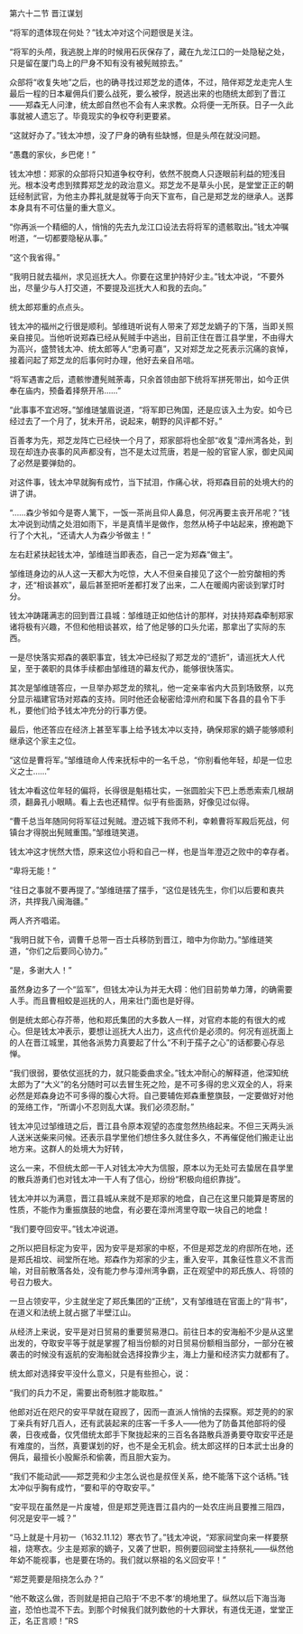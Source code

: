 

第六十二节 晋江谋划

“将军的遗体现在何处？”钱太冲对这个问题很是关注。

“将军的头颅，我逃脱上岸的时候用石灰保存了，藏在九龙江口的一处隐秘之处，只是留在厦门岛上的尸身不知有没有被髡贼掠去。”

众部将“收复失地”之后，也的确寻找过郑芝龙的遗体，不过，陪伴郑芝龙走完人生最后一程的日本雇佣兵们要么战死，要么被俘，脱逃出来的也随统太郎到了晋江――郑森无人问津，统太郎自然也不会有人来求教。众将便一无所获。日子一久此事就被人遗忘了。毕竟现实的争权夺利更要紧。

“这就好办了。”钱太冲想，没了尸身的确有些缺憾，但是头颅在就没问题。

“愚蠢的家伙，乡巴佬！”

钱太冲想：郑家的众部将只知道争权夺利，依然不脱商人只逐眼前利益的短浅目光。根本没考虑到殡葬郑芝龙的政治意义。郑芝龙不是草头小民，是堂堂正正的朝廷经制武官，为他主办葬礼就是就等于向天下宣布，自己是郑芝龙的继承人。送葬本身具有不可估量的重大意义。

“你再派一个精细的人，悄悄的先去九龙江口设法去将将军的遗骸取出。”钱太冲嘱咐道，“一切都要隐秘从事。”

“这个我省得。”

“我明日就去福州，求见巡抚大人。你要在这里护持好少主。”钱太冲说，“不要外出，尽量少与人打交道，不要提及巡抚大人和我的去向。”

统太郎郑重的点点头。

钱太冲的福州之行很是顺利。邹维琏听说有人带来了郑芝龙嫡子的下落，当即关照亲自接见。当他听说郑森已经从髡贼手中逃出，目前正住在晋江县学里，不由得大为高兴，盛赞钱太冲、统太郎等人“忠勇可嘉”，又对郑芝龙之死表示沉痛的哀悼，接着问起了郑芝龙的后事何时办理，他好去亲自吊唁。

“将军遇害之后，遗骸惨遭髡贼荼毒，只余首领由部下统将军拼死带出，如今正供奉在庙内，预备着择祭开吊……”

“此事事不宜迟呀。”邹维琏皱眉说道，“将军即已殉国，还是应该入土为安。如今已经过去了一个月了，犹未开吊，说起来，朝野的风评都不好。”

百善孝为先，郑芝龙阵亡已经快一个月了，郑家部将也全部“收复”漳州湾各处，到现在却连办丧事的风声都没有，岂不是太过荒唐，若是一般的官宦人家，御史风闻了必然是要弹劾的。

对这件事，钱太冲早就胸有成竹，当下拭泪，作痛心状，将郑森目前的处境大约的讲了讲。

“……森少爷如今是寄人篱下，一饭一茶尚且仰人鼻息，何况再要主丧开吊呢？”钱太冲说到动情之处泪如雨下，半是真情半是做作，忽然从椅子中站起来，撩袍跪下行了个大礼，“还请大人为森少爷做主！”

左右赶紧扶起钱太冲，邹维琏当即表态，自己一定为郑森“做主”。

邹维琏身边的从人这一天都大为吃惊，大人不但亲自接见了这个一脸穷酸相的秀才，还“相谈甚欢”，最后甚至把听差都打发了出来，二人在暖阁内密谈到掌灯时分。

钱太冲踌躇满志的回到晋江县城：邹维琏正如他估计的那样，对扶持郑森牵制郑家诸将极有兴趣，不但和他相谈甚欢，给了他足够的口头允诺，那拿出了实际的东西。

一是尽快落实郑森的袭职事宜，钱太冲已经拟了郑芝龙的“遗折”，请巡抚大人代呈，至于袭职的具体手续都由邹维琏的幕友代办，能够很快落实。

其次是邹维琏答应，一旦举办郑芝龙的殡礼，他一定亲率省内大员到场致祭，以充分显示福建官场对郑森的支持。同时他还会秘密给漳州府和属下各县的县令下手札，要他们给予钱太冲充分的行事方便。

最后，他还答应在经济上甚至军事上给予钱太冲以支持，确保郑家的嫡子能够顺利继承这个家主之位。

“这位是曹将军。”邹维琏命人传来抚标中的一名千总，“你别看他年轻，却是一位忠义之士……”

钱太冲看这位年轻的偏将，长得很是魁梧壮实，一张圆脸尖下巴上悉悉索索几根胡须，翻鼻孔小眼睛。看上去也还精悍。似乎有些面熟，好像见过似得。

“曹千总当年随同何将军征过髡贼。澄迈城下我师不利，幸赖曹将军殿后死战，何镇台才得脱出髡贼重围。”邹维琏笑道。

钱太冲这才恍然大悟，原来这位小将和自己一样，也是当年澄迈之败中的幸存者。

“卑将无能！”

“往日之事就不要再提了。”邹维琏摆了摆手，“这位是钱先生，你们以后要和衷共济，共捍我八闽海疆。”

两人齐齐唱诺。

“我明日就下令，调曹千总带一百士兵移防到晋江，暗中为你助力。”邹维琏笑道，“你们之后要同心协力。”

“是，多谢大人！”

虽然身边多了一个“监军”，但钱太冲认为并无大碍：他们目前势单力薄，的确需要人手。而且曹相蛟是巡抚的人，用来壮门面也是好得。

倒是统太郎心存芥蒂，他和郑氏集团的大多数人一样，对官府本能的有很大的戒心。但是钱太冲表示，要想让巡抚大人出力，这点代价是必须的。何况有巡抚面上的人在晋江城里，其他各派势力真要起了什么“不利于孺子之心”的话都要心存忌惮。

“我们很弱，要依仗巡抚的力，就只能委曲求全。”钱太冲耐心的解释道，他深知统太郎为了“大义”的名分随时可以去冒生死之险，是不可多得的忠义双全的人，将来必然是郑森身边不可多得的腹心大将。自己要辅佐郑森重整旗鼓，一定要做好对他的笼络工作，“所谓小不忍则乱大谋。我们必须忍耐。”

钱太冲见过邹维琏之后，晋江县令原本观望的态度忽然热络起来。不但三天两头派人送米送柴来问候。还表示县学里他们想住多久就住多久，不再催促他们搬走让出地方来。这群人的处境大为好转，

这么一来，不但统太郎一干人对钱太冲大为信服，原本以为无处可去蛰居在县学里的散兵游勇们也对钱太冲一干人有了信心，纷纷“积极向组织靠拢”。

钱太冲并以为满意，晋江县城从来就不是郑家的地盘，自己在这里只能算是寄居的性质，不能作为重振旗鼓的地盘，有必要在漳州湾里夺取一块自己的地盘！

“我们要夺回安平。”钱太冲说道。

之所以把目标定为安平，因为安平是郑家的中枢，不但是郑芝龙的府邸所在地，还是郑氏祖坟、祠堂所在地。郑森作为郑家的少主，重入安平，其象征性意义不言而喻，对目前散落各处，没有能力参与漳州湾争霸，正在观望中的郑氏族人、将领的号召力极大。

一旦占领安平，少主就坐定了郑氏集团的“正统”，又有邹维琏在官面上的“背书”，在道义和法统上就占据了半壁江山。

从经济上来说，安平是对日贸易的重要贸易港口。前往日本的安海船不少是从这里出发的，夺取安平等于就是掌握了相当份额的对日贸易份额相当部分，一部分在被袭击的时候没有返航的安海船就会选择投靠少主，海上力量和经济实力就都有了。

统太郎对选择安平没什么意义，只是有些担心，说：

“我们的兵力不足，需要出奇制胜才能取胜。”

他郎对近在咫尺的安平早就在窥觊了，因而一直派人悄悄的去探察。郑芝莞的的家丁亲兵有好几百人，还有武装起来的庄客一千多人――他为了防备其他部将的侵袭，日夜戒备，仅凭借统太郎手下聚拢起来的三百名各路散兵游勇要夺取安平还是有难度的，当然，真要谋划的好，也不是全无机会。统太郎这样的日本武士出身的佣兵，最擅长小股厮杀和偷袭，而且胆大妄为。

“我们不能动武――郑芝莞和少主怎么说也是叔侄关系，绝不能落下这个话柄。”钱太冲似乎胸有成竹，“要和平的夺取安平。”

“安平现在虽然是一片废墟，但是郑芝莞连晋江县内的一处农庄尚且要推三阻四，何况是安平一城？”

“马上就是十月初一（1632.11.12）寒衣节了。”钱太冲说，“郑家祠堂向来一样要祭祖，烧寒衣。少主是郑家的嫡子，又袭了世职，照例要回祠堂主持祭礼――纵然他年幼不能视事，也是要在场的。我们就以祭祖的名义回安平！”

“郑芝莞要是阻挠怎么办？”

“他不敢这么做，否则就是把自己陷于‘不忠不孝’的境地里了。纵然以后下海当海盗，恐怕也混不下去。到那个时候我们就列数他的十大罪状，有道伐无道，堂堂正正，名正言顺！”RS

